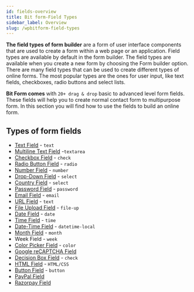 ```yaml
---
id: fields-overview
title: Bit form-Field Types
sidebar_label: Overview
slug: /wpbitform-field-types
---
```



**The field types of form builder** are a form of user interface components that are used to create a form within a web page or an application. Field types are available by default in the form builder. The field types are available when you create a new form by choosing the Form builder option. There are many field types that can be used to create different types of online forms. The most popular types are the ones for user input, like text fields, checkboxes, radio buttons and select lists.

**Bit Form comes** with `20+ drag & drop` basic to advanced level form fields. These fields will help you to create normal contact form to multipurpose form. In this section you will find how to use the fields to build an online form.

## Types of form fields

- [Text Field](https://docs.form.bitapps.pro/wpbitform-textfield) - `text`
- [Multiline Text Field](https://docs.form.bitapps.pro/wpbitform-multilinetextfield) -`textarea`
- [Checkbox Field](https://docs.form.bitapps.pro/wpbitform-checkboxfield) - `check`
- [Radio Button Field](https://docs.form.bitapps.pro/wpbitform-radiobuttonfield) - `radio`
- [Number Field](https://docs.form.bitapps.pro/wpbitform-numberfield) - `number`
- [Drop-Down Field](https://docs.form.bitapps.pro/wpbitform-drop-downfield) - `select`
- [Country Field](https://docs.form.bitapps.pro/wpbitform-countryfield) - `select`
- [Password Field](https://docs.form.bitapps.pro/wpbitform-passwordfield) - `password`
- [Email Field](https://docs.form.bitapps.pro/wpbitform-emailfield) - `email`
- [URL Field](https://docs.form.bitapps.pro/wpbitform-urlfield) - `text`
- [File Upload Field](https://docs.form.bitapps.pro/wpbitform-fileuploadfield) - `file-up`
- [Date Field](https://docs.form.bitapps.pro/wpbitform-datefield) - `date`
- [Time Field](https://docs.form.bitapps.pro/wpbitform-timefield) - `time`
- [Date-Time Field](https://docs.form.bitapps.pro/wpbitform-date-timefield) - `datetime-local`
- [Month Field](https://docs.form.bitapps.pro/wpbitform-monthfield) - `month`
- Week Field - `week`
- [Color Picker Field](https://docs.form.bitapps.pro/wpbitform-colorpickerfield) - `color`
- [Google reCAPTCHA Field](https://docs.form.bitapps.pro/wpbitform-recaptchav2field)
- [Decision Box Field](https://docs.form.bitapps.pro/wpbitform-decisionboxfield) - `check`
- [HTML Field](https://docs.form.bitapps.pro/wpbitform-htmlfield) - `HTML/CSS`
- [Button Field](https://docs.form.bitapps.pro/wpbitform-buttonfield) - `button`
- [PayPal Field](https://docs.form.bitapps.pro/wpbitform-paypalfield)
- [Razorpay Field](https://docs.form.bitapps.pro/wpbitform-razorpayfield)




<Feedback/>